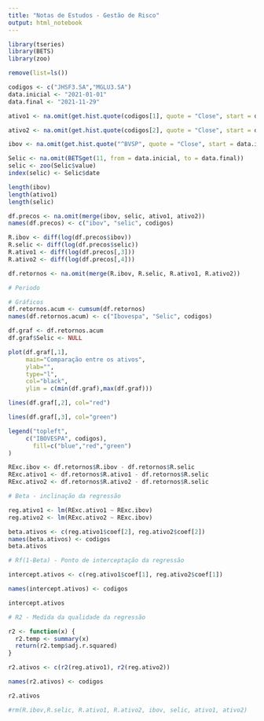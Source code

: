 ```yaml
---
title: "Notas de Estudos - Gestão de Risco"
output: html_notebook
---
```


```r
library(tseries)
library(BETS)
library(zoo)
```

```r
remove(list=ls())
```


```r
codigos <- c("JHSF3.SA","MGLU3.SA")
data.inicial <- "2021-01-01"
data.final <- "2021-11-29"
```


```r
ativo1 <- na.omit(get.hist.quote(codigos[1], quote = "Close", start = data.inicial, end = data.final))

ativo2 <- na.omit(get.hist.quote(codigos[2], quote = "Close", start = data.inicial, end = data.final))

ibov <- na.omit(get.hist.quote("^BVSP", quote = "Close", start = data.inicial, end = data.final))

Selic <- na.omit(BETSget(11, from = data.inicial, to = data.final))
selic <- zoo(Selic$value)
index(selic) <- Selic$date

length(ibov)
length(ativo1)
length(selic)
```

```r
df.precos <- na.omit(merge(ibov, selic, ativo1, ativo2))
names(df.precos) <- c("ibov", "selic", codigos)

R.ibov <- diff(log(df.precos$ibov))
R.selic <- diff(log(df.precos$selic))
R.ativo1 <- diff(log(df.precos[,3]))
R.ativo2 <- diff(log(df.precos[,4]))

df.retornos <- na.omit(merge(R.ibov, R.selic, R.ativo1, R.ativo2))
```

```r
# Periodo

```


```r
# Gráficos
df.retornos.acum <- cumsum(df.retornos)
names(df.retornos.acum) <- c("Ibovespa", "Selic", codigos)

df.graf <- df.retornos.acum
df.graf$Selic <- NULL

plot(df.graf[,1], 
     main="Comparação entre os ativos",
     ylab="",
     type="l",
     col="black",
     ylim = c(min(df.graf),max(df.graf)))

lines(df.graf[,2], col="red")

lines(df.graf[,3], col="green")

legend("topleft",
     c("IBOVESPA", codigos),
       fill=c("blue","red","green")
)
```

```r
RExc.ibov <- df.retornos$R.ibov - df.retornos$R.selic
RExc.ativo1 <- df.retornos$R.ativo1 - df.retornos$R.selic
RExc.ativo2 <- df.retornos$R.ativo2 - df.retornos$R.selic
```

```r
# Beta - inclinação da regressão

reg.ativo1 <- lm(RExc.ativo1 ~ RExc.ibov)
reg.ativo2 <- lm(RExc.ativo2 ~ RExc.ibov)

beta.ativos <- c(reg.ativo1$coef[2], reg.ativo2$coef[2])
names(beta.ativos) <- codigos
beta.ativos 
```
```r
# Rf(1-Beta) - Ponto de interceptação da regressão

intercept.ativos <- c(reg.ativo1$coef[1], reg.ativo2$coef[1])

names(intercept.ativos) <- codigos

intercept.ativos
```
```r
# R2 - Medida da qualidade da regressão

r2 <- function(x) {
  r2.temp <- summary(x)
  return(r2.temp$adj.r.squared)
}

r2.ativos <- c(r2(reg.ativo1), r2(reg.ativo2))

names(r2.ativos) <- codigos

r2.ativos
```

```r
#rm(R.ibov,R.selic, R.ativo1, R.ativo2, ibov, selic, ativo1, ativo2)
```

